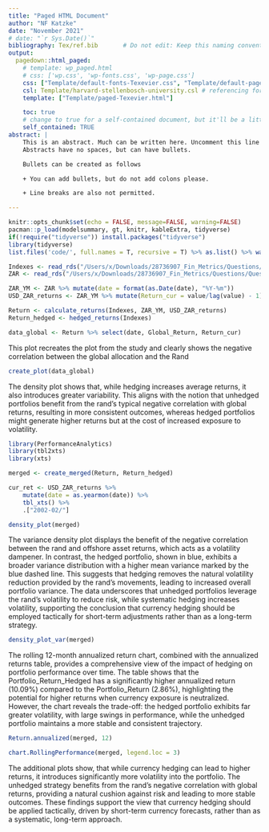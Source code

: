 ```yaml
---
title: "Paged HTML Document"
author: "NF Katzke"
date: "November 2021"
# date: "`r Sys.Date()`"
bibliography: Tex/ref.bib       # Do not edit: Keep this naming convention and location.
output:
  pagedown::html_paged:
    # template: wp_paged.html
    # css: ['wp.css', 'wp-fonts.css', 'wp-page.css']
    css: ["Template/default-fonts-Texevier.css", "Template/default-page-Texevier.css", "Template/default-Texevier.css"]
    csl: Template/harvard-stellenbosch-university.csl # referencing format used.
    template: ["Template/paged-Texevier.html"]

    toc: true
    # change to true for a self-contained document, but it'll be a litte slower for Pandoc to render
    self_contained: TRUE
abstract: |
    This is an abstract. Much can be written here. Uncomment this line to go without an abstract.
    Abstracts have no spaces, but can have bullets.

    Bullets can be created as follows

    + You can add bullets, but do not add colons please.

    + Line breaks are also not permitted.

---
```


```r
knitr::opts_chunk$set(echo = FALSE, message=FALSE, warning=FALSE)
pacman::p_load(modelsummary, gt, knitr, kableExtra, tidyverse)
if(!require("tidyverse")) install.packages("tidyverse")
library(tidyverse)
list.files('code/', full.names = T, recursive = T) %>% as.list() %>% walk(~source(.))
```

\newpage



<!-- The following is a code chunk. It must have its own unique name (after the r), or no name. After the comma follows commands for R which are self-explanatory. By default, the code and messages will not be printed in your pdf, just the output: -->

```r
Indexes <- read_rds("/Users/x/Downloads/28736907_Fin_Metrics/Questions/Question2/data/Cncy_Hedge_Assets.rds")
ZAR <- read_rds("/Users/x/Downloads/28736907_Fin_Metrics/Questions/Question2/data/Monthly_zar.rds")
```


```r


ZAR_YM <- ZAR %>% mutate(date = format(as.Date(date), "%Y-%m"))
USD_ZAR_returns <- ZAR_YM %>% mutate(Return_cur = value/lag(value) - 1)

Return <- calculate_returns(Indexes, ZAR_YM, USD_ZAR_returns)
Return_hedged <- hedged_returns(Indexes)

data_global <- Return %>% select(date, Global_Return, Return_cur) 

```

This plot recreates the plot from the study and clearly shows the negative correlation between the global allocation and the Rand
```r
create_plot(data_global)
```

The density plot shows that, while hedging increases average returns, it also introduces greater variability. This aligns with the notion that unhedged portfolios benefit from the rand's typical negative correlation with global returns, resulting in more consistent outcomes, whereas hedged portfolios might generate higher returns but at the cost of increased exposure to volatility.

```r

library(PerformanceAnalytics)
library(tbl2xts)
library(xts)

merged <- create_merged(Return, Return_hedged)

cur_ret <- USD_ZAR_returns %>%
    mutate(date = as.yearmon(date)) %>%
    tbl_xts() %>%
    .["2002-02/"] 

density_plot(merged)

```
The variance density plot displays the benefit of the negative correlation between the rand and offshore asset returns, which acts as a volatility dampener. In contrast, the hedged portfolio, shown in blue, exhibits a broader variance distribution with a higher mean variance marked by the blue dashed line. This suggests that hedging removes the natural volatility reduction provided by the rand’s movements, leading to increased overall portfolio variance. The data underscores that unhedged portfolios leverage the rand's volatility to reduce risk, while systematic hedging increases volatility, supporting the conclusion that currency hedging should be employed tactically for short-term adjustments rather than as a long-term strategy.

```r
density_plot_var(merged)
```

The rolling 12-month annualized return chart, combined with the annualized returns table, provides a comprehensive view of the impact of hedging on portfolio performance over time. The table shows that the Portfolio_Return_Hedged has a significantly higher annualized return (10.09%) compared to the Portfolio_Return (2.86%), highlighting the potential for higher returns when currency exposure is neutralized. However, the chart reveals the trade-off: the hedged portfolio exhibits far greater volatility, with large swings in performance, while the unhedged portfolio maintains a more stable and consistent trajectory.

```r
Return.annualized(merged, 12)
```

```r
chart.RollingPerformance(merged, legend.loc = 3)
```

The additional plots show, that while currency hedging can lead to higher returns, it introduces significantly more volatility into the portfolio. The unhedged strategy benefits from the rand's negative correlation with global returns, providing a natural cushion against risk and leading to more stable outcomes. These findings support the view that currency hedging should be applied tactically, driven by short-term currency forecasts, rather than as a systematic, long-term approach.